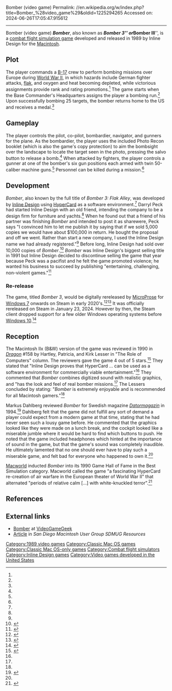 Bomber (video game)
Permalink: //en.wikipedia.org/w/index.php?title=Bomber_%28video_game%29&oldid=1225294265
Accessed on: 2024-06-26T17:05:47.915612



------
Bomber (video game)
{{Infobox video game
|title          = Bomber
|collapsible    =
|state          =
|image          = Bomber 1987 video game manual.jpg
|caption        = 
|developer      = Inline Design
|publisher      = Inline Design, Deadly Games
|designer = Rene Vidmer
|series         =
|engine         =
|released       = 1989
|genre          =
|modes          =
|platforms      = [[Macintosh]]
|alt = ''Bomber III: Flak Alley''
}}
'''''Bomber''''', also known as '''''Bomber 3''''' or '''''Bomber III''''', is a [[combat flight simulation game]] developed and released in 1989 by Inline Design for the [[Macintosh]].

==Plot==
The player commands a [[B-17]] crew to perform bombing missions over Europe during [[World War II]], in which hazards include German fighter attacks, [[flak]], and oxygen and heat becoming depleted, while victorious assignments provide rank and rating promotions.<ref name="Dragon158"/> The game starts when the Base Commander's Headquarters assigns the player a bombing run.<ref name="Dragon158"/> Upon successfully bombing 25 targets, the bomber returns home to the US and receives a medal.<ref name="Dator"/>

==Gameplay==
The player controls the pilot, co-pilot, bombardier, navigator, and gunners for the plane. As the bombardier, the player uses the included Photo Recon booklet (which is also the game's copy protection) to aim the bombsight over the landscape to locate the target seen in the photo, pressing the salvo button to release a bomb.<ref name="Dragon158"/> When attacked by fighters, the player controls a gunner at one of the bomber's six gun positions each armed with twin 50-caliber machine guns.<ref name="Dragon158"/> Personnel can be killed during a mission.<ref name="Dragon158"/>

==Development==
''Bomber'', also known by the full title of ''Bomber 3: Flak Alley'', was developed by [[Inline Design]] using [[HyperCard]] as a software environment.<ref name="Dragon158"/> Darryl Peck had started Inline Design with an old friend, intending the company to be a design firm for furniture and yachts.<ref name="Inline"/> When he found out that a friend of his partner was finishing ''Bomber'' and intended to post it as sharewere, Peck says "I convinced him to let me publish it by saying that if we sold 5,000 copies we would have about $100,000 in return. He bought the proposal and off we went. Rather than start a new company, I used the Inline Design name we had already registered."<ref name="Inline"/> Before long, Inline Design had sold over 10,000 copies of ''Bomber''.<ref name="Inline">{{Cite web|url=http://tidbits.com/article/1083|title = InterviewBITS with Darryl Peck, Part 1 of 2|date = 25 March 1996 |work=[[Tidbits]] | last=Engst |first=Adam C. |authorlink=Adam C. Engst |publisher=TidBITS Publishing Inc.}}</ref> ''Bomber'' was Inline Design's biggest selling title in 1991 but Inline Design decided to discontinue selling the game that year because Peck was a pacifist and he felt the game promoted violence; he wanted his business to succeed by publishing "entertaining, challenging, non-violent games."<ref>{{cite news |title=Dropping the Bomber |department=Northeast |work=[[Hartford Courant]] |page=5 |date=1992-03-08 |last=Longley |first=Anne }}</ref>

===Re-release===
The game, titled ''Bomber 3'', would be digitally rereleased by [[MicroProse]] for [[Windows 7]] onwards on Steam in early 2020's.<ref name="Digital_2020s_GP">{{Cite web|url=https://www.gamespress.com/pt/MicroProse-is-proud-to-present-5-new-games |title=MicroProse is proud to present 5 new games! |date = 24 October 2022 |publisher=Games Press Ltd}}</ref><ref name="Digital_2020s_GS">{{Cite web|url=https://www.gamespace.com/all-articles/news/love-ww2-era-planes-microprose-has-you-covered/ |title=MicroProse Reveals Four Games Centered Around Famed B-17 Flying Fortress Bomber |date = 25 October 2022 |author=Suzie Ford |publisher=GameSpace.com}}</ref> It was officially rereleased on Steam in January 23, 2024. However by then, the Steam client dropped support for a few older Windows operating systems before [[Windows 10]].<ref name="2024-RR_Steam">{{Cite web |url=https://store.steampowered.com/news/app/2142920/view/3962671841222244315?l=english |title=Bomber 3: Instructions |date=January 23, 2024 |website=[[Steam (service)|Steam]] |access-date=May 24, 2024 }}</ref>

==Reception==
The Macintosh IIx (B&W) version of the game was reviewed in 1990 in ''[[Dragon (magazine)|Dragon]]'' #158 by Hartley, Patricia, and Kirk Lesser in "The Role of Computers" column. The reviewers gave the game 4 out of 5 stars.<ref name="Dragon158">{{cite journal|title=The Role of Computers|last1=Lesser|last2=Lesser|last3=Lesser|first1=Hartley|first2=Patricia|first3=Kirk|journal=Dragon|issue=158|date=June 1990|pages=47–48}}</ref> They stated that "Inline Design proves that HyperCard ... can be used as a software environment for commercially viable entertainment."<ref name="Dragon158"/> They commented that ''Bomber'' combines digitized sound with realistic graphics, and "has the look and feel of real bomber missions.<ref name="Dragon158"/> The Lessers concluded by stating: "''Bomber'' is extremely enjoyable and is recommended for all Macintosh gamers."<ref name="Dragon158"/>

Markus Dahlberg reviewed ''Bomber'' for Swedish magazine ''[[:sv:Datormagazin|Datormagazin]]'' in 1994.<ref name="Dator">{{cite journal |last=Dahlberg |first=Markus |title=''Bomber'' |url=http://amr.abime.net/review_34901 |journal=[[:sv:Datormagazin|Datormagazin]] |language=Swedish |volume=1994 |number=8 |date=April 1994 |page=13}}</ref> Dahlberg felt that the game did not fulfill any sort of demand a player could expect from a modern game at that time, stating that he had never seen such a lousy game before. He commented that the graphics looked like they were made on a lunch break, and the cockpit looked like a miserable jumble where it would be hard to find which buttons to push. He noted that the game included headphones which hinted at the importance of sound in the game, but that the game's sound was completely inaudible. He ultimately lamented that no one should ever have to play such a miserable game, and felt bad for everyone who happened to own it.<ref name="Dator"/>

[[Macworld]] inducted ''Bomber'' into its 1990 Game Hall of Fame in the Best Simulation category. Macworld called the game "a fascinating HyperCard re-creation of air warfare in the European theater of World War II" that alternated "periods of relative calm [...] with white-knuckled terror".<ref>{{cite journal |authorlink=Steven Levy |url=https://archive.org/details/MacWorld_9012_December_1990/page/n227/mode/2up |last=Levy |first=Steven |title=Game Hall of Fame |journal=[[Macworld]] |date=December 1990 |volume=7 |number=12 |page=212}}</ref>

==References==
{{reflist}}

==External links==
*[http://videogamegeek.com/videogame/107521/bomber Bomber] at [[BoardGameGeek|VideoGameGeek]]
*[https://archive.org/details/stx_San_Diego_Macintosh_User_Group_SDMUG_Resources_newsletter_1989-10/page/6/mode/2up Article] in ''San Diego Macintosh User Group SDMUG Resources''

[[Category:1989 video games]]
[[Category:Classic Mac OS games]]
[[Category:Classic Mac OS-only games]]
[[Category:Combat flight simulators]]
[[Category:Inline Design games]]
[[Category:Video games developed in the United States]]